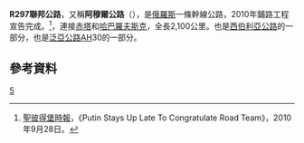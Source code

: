 {{expand|time=2012-04-29T15:18:04+00:00}}
{{Infobox road2
|country=RUS
|type=R
|route=297
|alternate_name=阿穆爾公路
|map=M58 locator.svg
|map_notes=
|length_km=2100
|length_round=
|length_ref=
|established=
|direction_a=西
|terminus_a=[[赤塔|赤塔]]
|junction=
|direction_b=東
|terminus_b=[[哈巴羅夫斯克|哈巴羅夫斯克]]
|previous_type=
|previous_route=
|next_type=
|next_route=
|ahn={{AHN-AH|30|RUS}}{{AHN-AH|31|RUS}}
}}
'''R297聯邦公路'''，又稱'''阿穆爾公路'''（{{lang|ru|Амур}}），是[[俄羅斯|俄羅斯]]一條幹線公路，2010年鋪路工程宣告完成。<ref>[[聖彼得堡時報|聖彼得堡時報]]，《Putin Stays Up Late To Congratulate Road Team》，2010年9月28日。</ref>，連接[[赤塔|赤塔]]和[[哈巴羅夫斯克|哈巴羅夫斯克]]，全長2,100公里。也是[[西伯利亞公路|西伯利亞公路]]的一部分，也是[[泛亞公路|泛亞公路]]AH30的一部分。


==參考資料==
{{reflist}}

{{俄羅斯聯邦公路}}

[[Category:俄羅斯公路|5]]